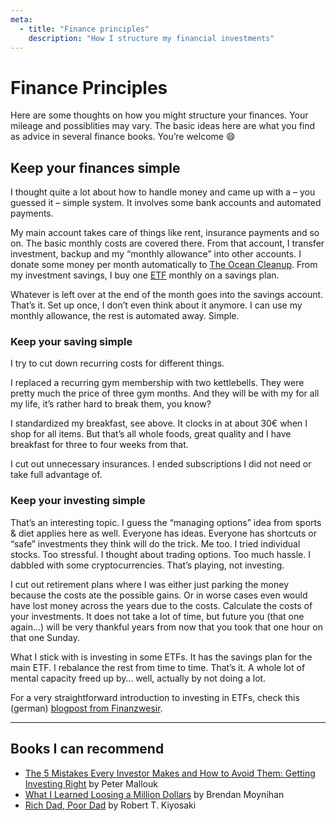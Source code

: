 ```yaml
---
meta:
  - title: "Finance principles"
    description: "How I structure my financial investments"
---
```


# Finance Principles

Here are some thoughts on how you might structure your finances. Your mileage
and possiblities may vary. The basic ideas here are what you find as advice in
several finance books. You’re welcome :smile:

## Keep your finances simple

I thought quite a lot about how to handle money and came up with a – you guessed
it – simple system. It involves some bank accounts and automated payments.

My main account takes care of things like rent, insurance payments and so on.
The basic monthly costs are covered there. From that account, I transfer
investment, backup and my “monthly allowance” into other accounts. I donate some
money per month automatically to
[The Ocean Cleanup](https://www.theoceancleanup.com/). From my investment
savings, I buy one [ETF](https://en.wikipedia.org/wiki/Exchange-traded_fund)
monthly on a savings plan.

Whatever is left over at the end of the month goes into the savings account.
That’s it. Set up once, I don’t even think about it anymore. I can use my
monthly allowance, the rest is automated away. Simple.

### Keep your saving simple

I try to cut down recurring costs for different things.

I replaced a recurring gym membership with two kettlebells. They were pretty
much the price of three gym months. And they will be with my for all my life,
it’s rather hard to break them, you know?

I standardized my breakfast, see above. It clocks in at about 30€ when I shop
for all items. But that’s all whole foods, great quality and I have breakfast
for three to four weeks from that.

I cut out unnecessary insurances. I ended subscriptions I did not need or take
full advantage of.

### Keep your investing simple

That’s an interesting topic. I guess the “managing options” idea from sports &
diet applies here as well. Everyone has ideas. Everyone has shortcuts or “safe”
investments they think will do the trick. Me too. I tried individual stocks. Too
stressful. I thought about trading options. Too much hassle. I dabbled with some
cryptocurrencies. That’s playing, not investing.

I cut out retirement plans where I was either just parking the money because the
costs ate the possible gains. Or in worse cases even would have lost money
across the years due to the costs. Calculate the costs of your investments. It
does not take a lot of time, but future you (that one again…) will be very
thankful years from now that you took that one hour on that one Sunday.

What I stick with is investing in some ETFs. It has the savings plan for the
main ETF. I rebalance the rest from time to time. That’s it. A whole lot of
mental capacity freed up by… well, actually by not doing a lot.

For a very straightforward introduction to investing in ETFs, check this
(german)
[blogpost from Finanzwesir](https://www.finanzwesir.com/blog/etf-depot-geld-anlegen-vermoegensaufbau).

---

## Books I can recommend

- [The 5 Mistakes Every Investor Makes and How to Avoid Them: Getting Investing Right](https://amzn.to/2KWcOGp)
  by Peter Mallouk
- [What I Learned Loosing a Million Dollars](https://amzn.to/2ZqbjnV) by Brendan
  Moynihan
- [Rich Dad, Poor Dad](https://amzn.to/2KSMVak) by Robert T. Kiyosaki
